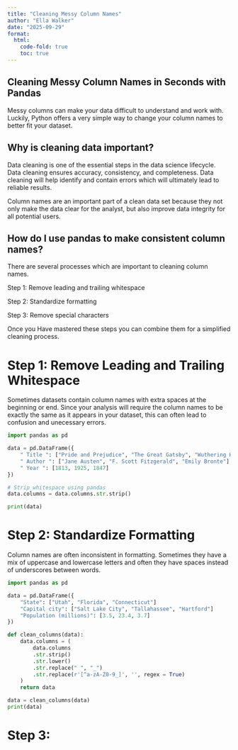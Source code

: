 ```yaml
---
title: "Cleaning Messy Column Names"
author: "Ella Walker"
date: "2025-09-29"
format:
  html:
    code-fold: true
    toc: true
---
```


## Cleaning Messy Column Names in Seconds with Pandas

Messy columns can make your data difficult to understand and work with. Luckily, Python offers a very simple way to change your column names to better fit your dataset.

## Why is cleaning data important?

Data cleaning is one of the essential steps in the data science lifecycle. Data cleaning ensures accuracy, consistency, and completeness. Data cleaning will help identify and contain errors which will ultimately lead to reliable results.

Column names are an important part of a clean data set because they not only make the data clear for the analyst, but also improve data integrity for all potential users.

## How do I use pandas to make consistent column names?

There are several processes which are important to cleaning column names. 

Step 1: Remove leading and trailing whitespace

Step 2: Standardize formatting

Step 3: Remove special characters

Once you Have mastered these steps you can combine them for a simplified cleaning process.

# Step 1: Remove Leading and Trailing Whitespace

Sometimes datasets contain column names with extra spaces at the beginning or end. Since your analysis will require the column names to be exactly the same as it appears in your dataset, this can often lead to confusion and unecessary errors.

```python
import pandas as pd

data = pd.DataFrame({
    " Title ": ["Pride and Prejudice", "The Great Gatsby", "Wuthering Heights"]
    " Author ": ["Jane Austen", "F. Scott Fitzgerald", "Emily Bronte"]
    " Year ": [1813, 1925, 1847]
})

# Strip whitespace using pandas
data.columns = data.columns.str.strip()

print(data)
```

# Step 2: Standardize Formatting

Column names are often inconsistent in formatting. Sometimes they have a mix of uppercase and lowercase letters and often they have spaces instead of underscores between words.

```python
import pandas as pd

data = pd.DataFrame({
    "State": ["Utah", "Florida", "Connecticut"]
    "Capital city": ["Salt Lake City", "Tallahassee", "Hartford"]
    "Population (millions)": [3.5, 23.4, 3.7]
})

def clean_columns(data):
    data.columns = (
        data.columns
        .str.strip()
        .str.lower()
        .str.replace(" ", "_")
        .str.replace(r'[^a-zA-Z0-9_]', '', regex = True)
    )
    return data

data = clean_columns(data)
print(data)

```

# Step 3: 